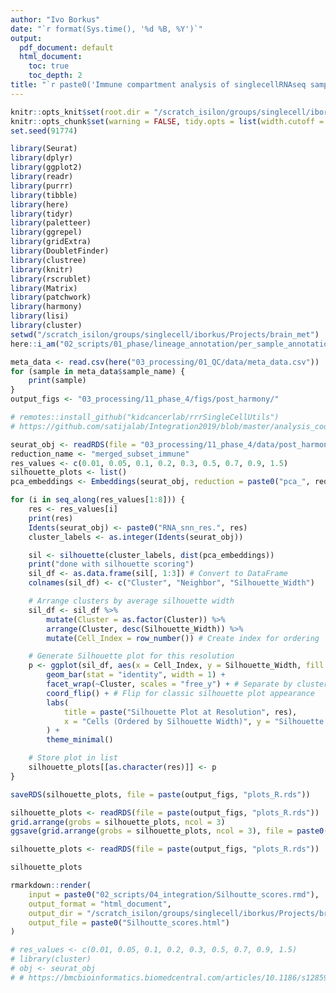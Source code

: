 ```yaml
---
author: "Ivo Borkus"
date: "`r format(Sys.time(), '%d %B, %Y')`"
output:  
  pdf_document: default
  html_document:
    toc: true
    toc_depth: 2
title: "`r paste0('Immune compartment analysis of singlecellRNAseq samples')`"
---
```


```r
knitr::opts_knit$set(root.dir = "/scratch_isilon/groups/singlecell/iborkus/Projects/brain_met") # nolint
knitr::opts_chunk$set(warning = FALSE, tidy.opts = list(width.cutoff = 60), tidy = FALSE) # nolint
set.seed(91774)
```

```R
library(Seurat)
library(dplyr)
library(ggplot2)
library(readr)
library(purrr)
library(tibble)
library(here)
library(tidyr)
library(paletteer)
library(ggrepel)
library(gridExtra)
library(DoubletFinder)
library(clustree)
library(knitr)
library(rscrublet)
library(Matrix)
library(patchwork)
library(harmony)
library(lisi)
library(cluster)
setwd("/scratch_isilon/groups/singlecell/iborkus/Projects/brain_met")
here::i_am("02_scripts/01_phase/lineage_annotation/per_sample_annotation.rmd")
```

```R
meta_data <- read.csv(here("03_processing/01_QC/data/meta_data.csv"))
for (sample in meta_data$sample_name) {
    print(sample)
}
output_figs <- "03_processing/11_phase_4/figs/post_harmony/"
```

```R
# remotes::install_github("kidcancerlab/rrrSingleCellUtils")
# https://github.com/satijalab/Integration2019/blob/master/analysis_code/integration/integration_metrics.R#L36

seurat_obj <- readRDS(file = "03_processing/11_phase_4/data/post_harmony_immune_subset.rds")
reduction_name <- "merged_subset_immune"
res_values <- c(0.01, 0.05, 0.1, 0.2, 0.3, 0.5, 0.7, 0.9, 1.5)
silhouette_plots <- list()
pca_embeddings <- Embeddings(seurat_obj, reduction = paste0("pca_", reduction_name))

for (i in seq_along(res_values[1:8])) {
    res <- res_values[i]
    print(res)
    Idents(seurat_obj) <- paste0("RNA_snn_res.", res)
    cluster_labels <- as.integer(Idents(seurat_obj))

    sil <- silhouette(cluster_labels, dist(pca_embeddings))
    print("done with silhouette scoring")
    sil_df <- as.data.frame(sil[, 1:3]) # Convert to DataFrame
    colnames(sil_df) <- c("Cluster", "Neighbor", "Silhouette_Width")

    # Arrange clusters by average silhouette width
    sil_df <- sil_df %>%
        mutate(Cluster = as.factor(Cluster)) %>%
        arrange(Cluster, desc(Silhouette_Width)) %>%
        mutate(Cell_Index = row_number()) # Create index for ordering

    # Generate Silhouette plot for this resolution
    p <- ggplot(sil_df, aes(x = Cell_Index, y = Silhouette_Width, fill = Cluster)) +
        geom_bar(stat = "identity", width = 1) +
        facet_wrap(~Cluster, scales = "free_y") + # Separate by cluster
        coord_flip() + # Flip for classic silhouette plot appearance
        labs(
            title = paste("Silhouette Plot at Resolution", res),
            x = "Cells (Ordered by Silhouette Width)", y = "Silhouette Width"
        ) +
        theme_minimal()

    # Store plot in list
    silhouette_plots[[as.character(res)]] <- p
}

saveRDS(silhouette_plots, file = paste(output_figs, "plots_R.rds"))

silhouette_plots <- readRDS(file = paste(output_figs, "plots_R.rds"))
grid.arrange(grobs = silhouette_plots, ncol = 3)
ggsave(grid.arrange(grobs = silhouette_plots, ncol = 3), file = paste0(output_figs, "/silhouette_plots.png"))
```

```R
silhouette_plots <- readRDS(file = paste(output_figs, "plots_R.rds"))

silhouette_plots
```
```R
rmarkdown::render(
    input = paste0("02_scripts/04_integration/Silhoutte_scores.rmd"),
    output_format = "html_document",
    output_dir = "/scratch_isilon/groups/singlecell/iborkus/Projects/brain_met/02_scripts/knits",
    output_file = paste0("Silhoutte_scores.html")
)
```

```R
# res_values <- c(0.01, 0.05, 0.1, 0.2, 0.3, 0.5, 0.7, 0.9, 1.5)
# library(cluster)
# obj <- seurat_obj
# # https://bmcbioinformatics.biomedcentral.com/articles/10.1186/s12859-021-03957-4#Sec6
```